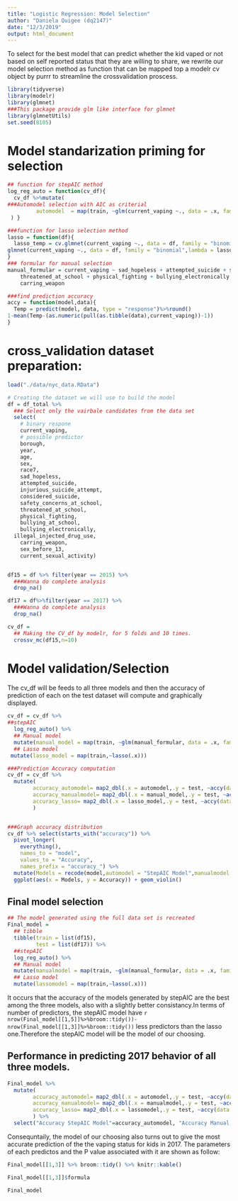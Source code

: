 ```yaml
---
title: "Logistic Regression: Model Selection"
author: "Daniela Quigee (dq2147)"
date: "12/3/2019"
output: html_document
---
```

To select for the best model that can predict whether the kid vaped or not based on self reported status that they are willing to share, we rewrite our model selection method as function that can be mapped top a modelr cv object by purrr to streamline the crossvalidation proscess.


```r
library(tidyverse)
library(modelr)
library(glmnet)
###This package provide glm like interface for glmnet
library(glmnetUtils)
set.seed(8105)
```

# Model standarization priming for selection

```r
## function for stepAIC method
log_reg_auto = function(cv_df){
  cv_df %>%mutate(
###Automodel selection with AIC as criterial
         automodel  = map(train, ~glm(current_vaping ~., data = .x, family = binomial(),na.action = na.exclude)%>%MASS::stepAIC(trace = FALSE))
 ) }

###function for lasso selection method
lasso = function(df){
  lasso_temp = cv.glmnet(current_vaping ~., data = df, family = "binomial")
glmnet(current_vaping ~., data = df, family = "binomial",lambda = lasso_temp$lambda.min)
}
### formular for manual selection
manual_formular = current_vaping ~ sad_hopeless + attempted_suicide + safety_concerns_at_school + 
    threatened_at_school + physical_fighting + bullying_electronically + 
    carring_weapon

###find prediction accuracy
accy = function(model,data){
  Temp = predict(model, data, type = "response")%>%round()
1-mean(Temp-(as.numeric(pull(as.tibble(data),current_vaping))-1))
}
```

# cross_validation dataset preparation:

```r

load("./data/nyc_data.RData")

# Creating the dataset we will use to build the model
df = df_total %>% 
  ### Select only the vairbale candidates from the data set 
  select(
    # binary respone
    current_vaping,
    # possible predictor
    borough,
    year,
    age,
    sex,
    race7,
    sad_hopeless,
    attempted_suicide,
    injurious_suicide_attempt,
    considered_suicide,
    safety_concerns_at_school,
    threatened_at_school,
    physical_fighting,
    bullying_at_school,
    bullying_electronically,
  illegal_injected_drug_use,
    carring_weapon,
    sex_before_13,
    current_sexual_activity)


df15 = df %>% filter(year == 2015) %>% 
  ###Wanna do complete analysis
  drop_na()

df17 = df%>%filter(year == 2017) %>% 
  ###Wanna do complete analysis
  drop_na()

```

```r
cv_df =
  ## Making the CV_df by modelr, for 5 folds and 10 times.
  crossv_mc(df15,n=10)
```

# Model validation/Selection
The cv_df will be feeds to all three models and then the accuracy of prediction of each on the test dataset will compute and graphically displayed.

```r

cv_df = cv_df %>%
##stepAIC
  log_reg_auto() %>%
  ## Manual model
  mutate(manual_model = map(train, ~glm(manual_formular, data = .x, family = binomial,na.action = na.exclude)))%>%
  ## Lasso model
 mutate(lasso_model = map(train,~lasso(.x)))

###Prediction Accuracy computation
cv_df = cv_df %>%
  mutate(
        accuracy_automodel= map2_dbl(.x = automodel,.y = test, ~accy(data =.y,model =.x)),
        accuracy_manualmodel= map2_dbl(.x = manual_model,.y = test, ~accy(data =.y,model =.x)),
        accuracy_lasso= map2_dbl(.x = lasso_model,.y = test, ~accy(data =.y,model =.x))
        )


###Graph accuracy distribution
cv_df %>% select(starts_with("accuracy")) %>% 
  pivot_longer(
    everything(),
    names_to = "model", 
    values_to = "Accuracy",
    names_prefix = "accuracy_") %>% 
  mutate(Models = recode(model,automodel = "StepAIC Model",manualmodel = "Manual Model", lasso = "Lasso Model")) %>%
  ggplot(aes(x = Models, y = Accuracy)) + geom_violin()
```



## Final model selection

```r
## The model generated using the full data set is recreated
Final_model =
  ## tibble
  tibble(train = list(df15),
         test = list(df17)) %>%
  ##stepAIC
  log_reg_auto() %>%
  ## Manual model
  mutate(manualmodel = map(train, ~glm(manual_formular, data = .x, family = binomial,na.action = na.exclude))) %>%
  ## Lasso model
  mutate(lassomodel = map(train,~lasso(.x)))
```

It occurs that the accuracy of the models generated by stepAIC are the best among the three models, also with a slightly better consistancy.In terms of number of predictors, the stepAIC model have `r nrow(Final_model[[1,5]]%>%broom::tidy())-nrow(Final_model[[1,3]]%>%broom::tidy())` less predictors than the lasso one.Therefore the stepAIC model will be the model of our choosing. 

## Performance in predicting 2017 behavior of all three models.


```r
Final_model %>%
  mutate(
        accuracy_automodel= map2_dbl(.x = automodel,.y = test, ~accy(data =.y,model =.x)),
        accuracy_manualmodel= map2_dbl(.x = manualmodel,.y = test, ~accy(data =.y,model =.x)),
        accuracy_lasso= map2_dbl(.x = lassomodel,.y = test, ~accy(data =.y,model =.x))
        ) %>%
  select("Accuracy StepAIC Model"=accuracy_automodel, "Accuracy Manual Model" = accuracy_manualmodel, "Accuracy Lasso Model"= accuracy_lasso)%>%round(digits = 3) %>% knitr::kable(caption = "Prediction Accuray by Model on 2017 data")
```

Consequntaily, the model of our choosing also turns out to give the most accurate prediction of the the vaping status for kids in 2017. The parameters of each predictos and the P value associated with it are shown as follow:

```r
Final_model[[1,3]] %>% broom::tidy() %>% knitr::kable()

Final_model[[1,3]]$formula

Final_model
```






